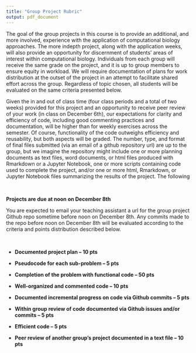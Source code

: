 ```yaml
---
title: "Group Project Rubric"
output: pdf_document
---
```


\pagenumbering{gobble}

The goal of the group projects in this course is to provide an additional, and more involved, experience with the application of computational biology approaches. The more indepth project, along with the application weeks, will also provide an opportunity for discernment of students' areas of interest within computational biology. Individuals from each group will receive the same grade on the project, and it is up to group members to ensure equity in workload. We will require documentation of plans for work distribution at the outset of the project in an attempt to facilitate shared effort across the group. Regardless of topic chosen, all students will be evaluated on the same criteria presented below.

Given the in and out of class time (four class periods and a total of two weeks) provided for this project and an opportunity to receive peer review of your work (in class on December 6th), our expectations for clarity and efficiency of code, including good commenting practices and documentation, will be higher than for weekly exercises across the semester. Of course, functionality of the code outweighs efficiency and reusability, but both aspects will be graded. The number, type, and format of final files submitted (via an email of a github repository url) are up to the group, but we imagine the repository might include one or more planning documents as text files, word documents, or html files produced with Rmarkdown or a Jupyter Notebook, one or more scripts containing code used to complete the project, and/or one or more html, Rmarkdown, or Jupyter Notebook files summarizing the results of the project. The following 

&nbsp;

**Projects are due at noon on December 8th**

You are expected to email your teaching assistant a url for the group project Github repo sometime before noon on December 8th. Any commits made to the repo before noon on December 8th will be evaluated according to the criteria and points distribution described below.

&nbsp;

- **Documented project plan -- 10 pts**

- **Pseudocode for each sub-problem -- 5 pts**

- **Completion of the problem with functional code -- 50 pts**

- **Well-organized and commented code -- 10 pts**

- **Documented incremental progress on code via Github commits -- 5 pts**

- **Within group review of code documented via Github issues and/or commits -- 5 pts**

- **Efficient code -- 5 pts**

- **Peer review of another group's project documented in a text file -- 10 pts**